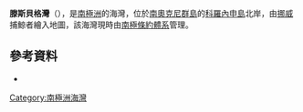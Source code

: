 {{coord|60|32|S|45|55|W|display=title}}

'''滕斯貝格灣'''（{{lang-en|Tønsberg Cove}}），是[[南極洲|南極洲]]的海灣，位於[[南奧克尼群島|南奧克尼群島]]的[[科羅內申島|科羅內申島]]北岸，由[[挪威|挪威]]捕鯨者繪入地圖，該海灣現時由[[南極條約體系|南極條約體系]]管理。

==參考資料==
* {{usgs-gazetteer}}

{{Antarctica-geo-stub}}
[[Category:南極洲海灣|Category:南極洲海灣]]